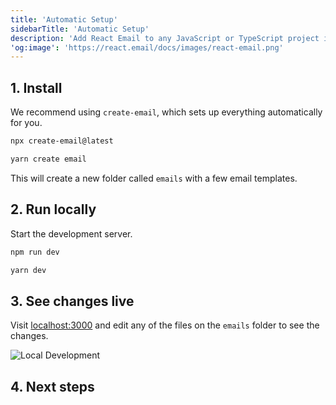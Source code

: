 ```yaml
---
title: 'Automatic Setup'
sidebarTitle: 'Automatic Setup'
description: 'Add React Email to any JavaScript or TypeScript project in minutes.'
'og:image': 'https://react.email/docs/images/react-email.png'
---
```



## 1. Install

We recommend using `create-email`, which sets up everything automatically for you.

<CodeGroup>

```sh npm
npx create-email@latest
```

```sh yarn
yarn create email
```

</CodeGroup>

This will create a new folder called `emails` with a few email templates.

## 2. Run locally

Start the development server.

<CodeGroup>

```sh npm
npm run dev
```

```sh yarn
yarn dev
```

</CodeGroup>

## 3. See changes live

Visit [localhost:3000](http://localhost:3000) and edit any of the files on the `emails` folder to see the changes.

![Local Development](/docs/images/local-dev.png)

## 4. Next steps

<NextSteps />
